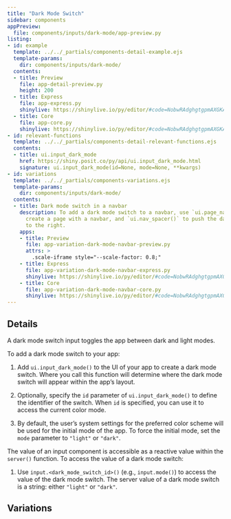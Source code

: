 ```yaml
---
title: "Dark Mode Switch"
sidebar: components
appPreview:
  file: components/inputs/dark-mode/app-preview.py
listing:
- id: example
  template: ../../_partials/components-detail-example.ejs
  template-params:
    dir: components/inputs/dark-mode/
  contents:
  - title: Preview
    file: app-detail-preview.py
    height: 200
  - title: Express
    file: app-express.py
    shinylive: https://shinylive.io/py/editor/#code=NobwRAdghgtgpmAXGKAHVA6VBPMAaMAYwHsIAXOcpMAMwCdiYACAZwAsBLCbJjmVYnTJM6lACZw6AHQj1GrTtwxwAHqlEsWvfoOFdUAVzJ4mBjjIsQzGfUYD6YqHQDWdmMQkAKAJRMmlmTAAXwBdIA
  - title: Core
    file: app-core.py
    shinylive: https://shinylive.io/py/editor/#code=NobwRAdghgtgpmAXGKAHVA6VBPMAaMAYwHsIAXOcpMAMwCdiYACAZwAsBLCbJjmVYnTJMArhzxM6lACZw6EgILoAOhFVpUAfTFMAvKI5YoAcziaaAGzHSAFKqYODGLqhFlN0qHQDWmmMVkbAEomVSDVVVkaVjkANzkbFzcJYjdXMgkWOBYWDlIgxHtHVCgciOh0PSYlVBsNbXEYuni6cIgwAF8AXSA
- id: relevant-functions
  template: ../../_partials/components-detail-relevant-functions.ejs
  contents:
  - title: ui.input_dark_mode
    href: https://shiny.posit.co/py/api/ui.input_dark_mode.html
    signature: ui.input_dark_mode(id=None, mode=None, **kwargs)
- id: variations
  template: ../../_partials/components-variations.ejs
  template-params:
    dir: components/inputs/dark-mode/
  contents:
  - title: Dark mode switch in a navbar
    description: To add a dark mode switch to a navbar, use `ui.page_navbar()` to
      create a page with a navbar, and `ui.nav_spacer()` to push the dark mode switch
      to the right.
    apps:
    - title: Preview
      file: app-variation-dark-mode-navbar-preview.py
      attrs: >
        .scale-iframe style="--scale-factor: 0.8;"
    - title: Express
      file: app-variation-dark-mode-navbar-express.py
      shinylive: https://shinylive.io/py/editor/#code=NobwRAdghgtgpmAXGKAHVA6VBPMAaMAYwHsIAXOcpMAMwCdiYACAZwAsBLCbDOAD1R04LFkw4xUxOmSYBXDgB0IS+VigBzOAH1iqMiwAUZDmQA2cALwKwAESh0A1kwCyxACZwmAZQDuJwmxiEEwAclAAbgBG9tZ4TDQcpqZQkeYWACp0snBxHG5WYKgacNYAlEoqHBjQ4VosRYRwdAblyhB+ZIGqNVpFEHCmBqpcqLJkWm72Dlow7nAtpYhKTCtMRSJKYAC+ALpAA
    - title: Core
      file: app-variation-dark-mode-navbar-core.py
      shinylive: https://shinylive.io/py/editor/#code=NobwRAdghgtgpmAXGKAHVA6VBPMAaMAYwHsIAXOcpMAMwCdiYACAZwAsBLCbJjmVYnTJMArhzxM6lACZw6EgILoAOhFVpUAfTFMAvKI5YoAcziboANwBGUOgApVTJwYyXNLVFEJy7ASjyOzmKuUBaaJOQMADZ2wVyoImSa0rYA1powxLJ2HNK6ymCZsgW+-oFOZBxkUXD5YAAiaUxFcKwA7lWEbLwQTJY2dAWqvqqqsjSschY+8YkSxIkJZBIscCwsHKS+iOVMnuuj0Oh6TEqodhra4pN003S+YAC+ALpAA
---
```


:::{#example}
:::

:::{#relevant-functions}
:::

## Details

A dark mode switch input toggles the app between dark and light modes.

To add a dark mode switch to your app:

  1. Add `ui.input_dark_mode()` to the UI of your app to create a dark mode switch. Where you call this function will determine where the dark mode switch will appear within the app's layout.

  2. Optionally, specify the `id` parameter of `ui.input_dark_mode()` to define the identifier of the switch. When `id` is specified, you can use it to access the current color mode.

  3. By default, the user’s system settings for the preferred color scheme will be used for the initial mode of the app. To force the initial mode, set the `mode` parameter to `"light"` or `"dark"`.

The value of an input component is accessible as a reactive value within the `server()` function. To access the value of a dark mode switch:

  1. Use `input.<dark_mode_switch_id>()` (e.g., `input.mode()`) to access the value of the dark mode switch. The server value of a dark mode switch is a string: either `"light"` or `"dark"`.

## Variations

:::{#variations}
:::
